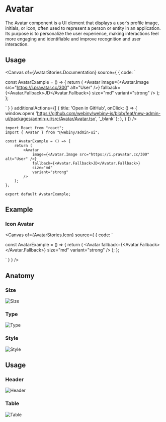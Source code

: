 

<Meta of={AvatarStories} />

# Avatar

The Avatar component is a UI element that displays a user’s profile image, initials, or icon, often used to represent a person or entity in an application. Its purpose is to personalize the user experience, making interactions feel more engaging and identifiable and improve recognition and user interaction.

## Usage

<Canvas of={AvatarStories.Documentation} source={ { code: `

const AvatarExample = () => {
    return (
        <Avatar
            image={<Avatar.Image src="https://i.pravatar.cc/300" alt="User" />}
            fallback={<Avatar.Fallback>JD</Avatar.Fallback>}
            size="md"
            variant="strong"
        />
    );
};


` } }
        additionalActions={[
            {
                title: 'Open in GitHub',
                onClick: () => {
                    window.open(
                        'https://github.com/webiny/webiny-js/blob/feat/new-admin-ui/packages/admin-ui/src/Avatar/Avatar.tsx',
                        '_blank'
                    );
                },
            }
        ]}
/>

<Controls of={AvatarStories.Documentation} />

```tsx
import React from "react";
import { Avatar } from "@webiny/admin-ui";

const AvatarExample = () => {
    return (
        <Avatar
            image={<Avatar.Image src="https://i.pravatar.cc/300" alt="User" />}
            fallback={<Avatar.Fallback>JD</Avatar.Fallback>}
            size="md"
            variant="strong"
        />
    );
};

export default AvatarExample;
```

## Example

### Icon Avatar

<Canvas of={AvatarStories.Icon} source={ { code: `

const AvatarExample = () => {
    return (
        <Avatar
        fallback={<Avatar.Fallback><StormIcon /></Avatar.Fallback>}
        size="md"
        variant="strong"
    />
    );
};


` } }
/>

## Anatomy

### Size
<img src="/images/storybook/avatar/size.png" alt="Size"/>

### Type
<img src="/images/storybook/avatar/type.png" alt="Type"/>

### Style
<img src="/images/storybook/avatar/style.png" alt="Style"/>

## Usage

### Header
<img src="/images/storybook/avatar/header.png" alt="Header"/>

### Table
<img src="/images/storybook/avatar/table.png" alt="Table"/>
